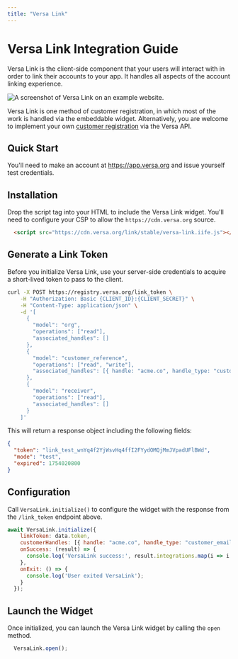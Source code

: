 ```yaml
---
title: "Versa Link"
---
```


# Versa Link Integration Guide

Versa Link is the client-side component that your users will interact with in order to link their accounts to your app. It handles all aspects of the account linking experience.

![A screenshot of Versa Link on an example website.](https://raw.githubusercontent.com/versa-protocol/docs/main/assets/versa_link.png)

Versa Link is one method of customer registration, in which most of the work is handled via the embeddable widget. Alternatively, you are welcome to implement your own [customer registration](/customer_registration) via the Versa API.

## Quick Start

You'll need to make an account at https://app.versa.org and issue yourself test credentials.

## Installation

Drop the script tag into your HTML to include the Versa Link widget. You'll need to configure your CSP to allow the `https://cdn.versa.org` source.

```html
  <script src="https://cdn.versa.org/link/stable/versa-link.iife.js"></script>
```

## Generate a Link Token

Before you initialize Versa Link, use your server-side credentials to acquire a short-lived token to pass to the client.

```bash
curl -X POST https://registry.versa.org/link_token \
    -H "Authorization: Basic {CLIENT_ID}:{CLIENT_SECRET}" \
    -H "Content-Type: application/json" \
    -d '[
      {
        "model": "org",
        "operations": ["read"],
        "associated_handles": []
      },
      {
        "model": "customer_reference",
        "operations": ["read", "write"],
        "associated_handles": [{ handle: "acme.co", handle_type: "customer_email_domain" }, { handle: "CORPORATE_DISCOUNT_XYZ", handle_type: "merchant_group_code" }]
      },
      {
        "model": "receiver",
        "operations": ["read"],
        "associated_handles": []
      }
    ]'
```

This will return a response object including the following fields:
```json
{
  "token": "link_test_wnYq4f2YjWsvHq4ffI2FYydOMQjMmJVpadUFlBWd",
  "mode": "test",
  "expired": 1754020800
}
```

## Configuration

Call `VersaLink.initialize()` to configure the widget with the response from the `/link_token` endpoint above.

```js
await VersaLink.initialize({
    linkToken: data.token,
    customerHandles: [{ handle: "acme.co", handle_type: "customer_email_domain" },{ handle: "CORPORATE_DISCOUNT_XYZ", handle_type: "merchant_group_code" }],
    onSuccess: (result) => {
      console.log('VersaLink success:', result.integrations.map(i => i.name).join(', '));
    },
    onExit: () => {
      console.log('User exited VersaLink');
    }
  });
```

## Launch the Widget

Once initialized, you can launch the Versa Link widget by calling the `open` method.

```js
  VersaLink.open();
```
